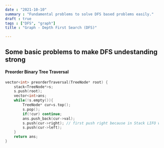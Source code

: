 ```yaml
---
date : "2021-10-10"
summary : "Fundamental problems to solve DFS based problems easily."
draft : true
tags : ["DFS", "graph"]
title : "Graph - Depth First Search (DFS)"

---
```

## Some basic problems to make DFS undestanding strong

#### Preorder Binary Tree Traversal

```cpp
vector<int> preorderTraversal(TreeNode* root) {
    stack<TreeNode*>s;
    s.push(root);
    vector<int>ans;
    while(!s.empty()){
    	TreeNode* cur=s.top();
    	s.pop();
    	if(!cur) continue; 
    	ans.push_back(cur->val);
    	s.push(cur->right); // first push right because in Stack LIFO works
        s.push(cur->left);
    }
    return ans;
}
```